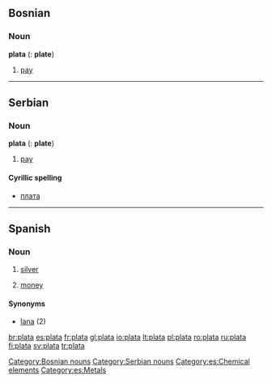 ==Bosnian==

===Noun===
'''plata''' {{f}} {{s}} ({{p}}: '''plate''')

# [[pay]]

[[Category:Bosnian nouns]]

----

==Serbian==

===Noun===
'''plata''' {{f}} {{s}} ({{p}}: '''plate''')

# [[pay]]

====Cyrillic spelling====
*[[плата#Serbian|плата]]

[[Category:Serbian nouns]]

----

==Spanish==

===Noun===
{{es-noun-f}}

# [[silver]]
# {{slang|lang=es}} [[money]]

====Synonyms====
*[[lana]] {{f}} (2)

[[Category:es:Chemical elements]]
[[Category:es:Metals]]

[[br:plata]]
[[es:plata]]
[[fr:plata]]
[[gl:plata]]
[[io:plata]]
[[lt:plata]]
[[pl:plata]]
[[ro:plata]]
[[ru:plata]]
[[fi:plata]]
[[sv:plata]]
[[tr:plata]]